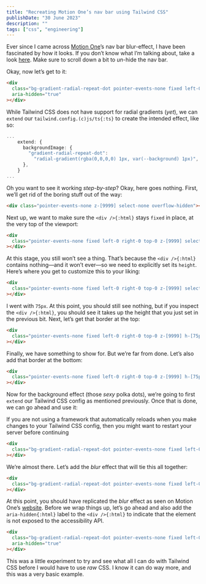```yaml
---
title: "Recreating Motion One’s nav bar using Tailwind CSS"
publishDate: "30 June 2023"
description: ""
tags: ["css", "engineering"]
---
```



Ever since I came across [Motion One](https://motion.dev/)’s nav bar
blur-effect, I have been fascinated by how it looks. If you don’t know what I’m
talking about, take a look [here](https://motion.dev/guides/quick-start). Make
sure to scroll down a bit to _un_-hide the nav bar.

Okay, now let’s get to it:

```html /bg-gradient-radial-repeat-dot/
<div
  class="bg-gradient-radial-repeat-dot pointer-events-none fixed left-0 right-0 top-0 z-[9999] h-[75px] select-none overflow-hidden border-b-[1px] border-t-[3px] border-b-black/10 border-t-[#fff208] bg-[size:4px_4px] backdrop-blur-[3px] backdrop-brightness-[100%]"
  aria-hidden="true"
></div>
```

While Tailwind CSS does not have support for radial gradients (_yet_), we can
`extend` our `tailwind.config.(c)js/ts{:ts}` to create the intended effect, like
so:

```ts /bg-gradient-radial-repeat-dot/
...
    extend: {
      backgroundImage: {
        "gradient-radial-repeat-dot":
          "radial-gradient(rgba(0,0,0,0) 1px, var(--background) 1px)",
      },
    }
...
```

Oh you want to see it working _step-by-step_? Okay, here goes nothing. First,
we’ll get rid of the boring stuff out of the way:

```html
<div class="pointer-events-none z-[9999] select-none overflow-hidden"></div>
```

Next up, we want to make sure the `<div />{:html}` stays `fixed` in place, at
the very top of the viewport:

```html /fixed/ /left-0/ /right-0/ /top-0/
<div
  class="pointer-events-none fixed left-0 right-0 top-0 z-[9999] select-none"
></div>
```

At this stage, you still won’t see a thing. That’s because the `<div />{:html}`
contains nothing—and it won’t ever—so we need to explicitly set its `height`.
Here’s where you get to customize this to your liking:

```html /[h-75px]/
<div
  class="pointer-events-none fixed left-0 right-0 top-0 z-[9999] select-none"
></div>
```

I went with `75px`. At this point, you should still see nothing, but if you
inspect the `<div />{:html}`, you should see it takes up the height that you
just set in the previous bit. Next, let’s get that border at the top:

```html /border-t-[3px]/ /border-t-[#fff208]/
<div
  class="pointer-events-none fixed left-0 right-0 top-0 z-[9999] h-[75px] select-none overflow-hidden border-t-[3px] border-t-[#fff208]"
></div>
```

Finally, we have something to show for. But we’re far from done. Let’s also add
that border at the bottom:

```html /border-b-[1px]/ /border-b-black/10/
<div
  class="pointer-events-none fixed left-0 right-0 top-0 z-[9999] h-[75px] select-none overflow-hidden border-b-[1px] border-t-[3px] border-b-black/10 border-t-[#fff208]"
></div>
```

Now for the background effect (those _sexy_ polka dots), we’re going to first
`extend` our Tailwind CSS config as mentioned previously. Once that is done, we
can go ahead and use it:

<Callout type="tip" title="Reload your config">
  If you are not using a framework that automatically reloads when you make
  changes to your Tailwind CSS config, then you might want to restart your
  server before continuing
</Callout>

```html /bg-gradient-radial-repeat-dot/ /bg-[size:4px_4px]/
<div
  class="bg-gradient-radial-repeat-dot pointer-events-none fixed left-0 right-0 top-0 z-[9999] h-[75px] select-none overflow-hidden border-b-[1px] border-t-[3px] border-b-black/10 border-t-[#fff208] bg-[size:4px_4px]"
></div>
```

We’re almost there. Let’s add the _blur_ effect that will tie this all together:

```html /backdrop-blur-[3px]/ /backdrop-brightness-[100%]/
<div
  class="bg-gradient-radial-repeat-dot pointer-events-none fixed left-0 right-0 top-0 z-[9999] h-[75px] select-none overflow-hidden border-b-[1px] border-t-[3px] border-b-black/10 border-t-[#fff208] bg-[size:4px_4px] backdrop-blur-[3px] backdrop-brightness-[100%]"
></div>
```

At this point, you should have replicated the _blur_ effect as seen on Motion
One’s [website](https://motion.dev/guides/quick-start). Before we wrap things
up, let’s go ahead and also add the `aria-hidden{:html}` label to the
`<div />{:html}` to indicate that the element is not exposed to the
accessibility API.

```html /aria-hidden="true"/
<div
  class="bg-gradient-radial-repeat-dot pointer-events-none fixed left-0 right-0 top-0 z-[9999] h-[75px] select-none overflow-hidden border-b-[1px] border-t-[3px] border-b-black/10 border-t-[#fff208] bg-[size:4px_4px] backdrop-blur-[3px] backdrop-brightness-[100%]"
  aria-hidden="true"
></div>
```

This was a little experiment to try and see what all I can do with Tailwind CSS
before I would have to use _raw_ CSS. I know it can do way more, and this was a
very basic example.
